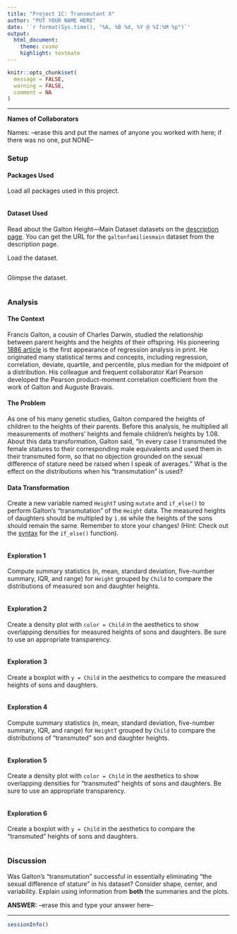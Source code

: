 ```yaml
---
title: "Project 1C: Transmutant X"
author: "PUT YOUR NAME HERE"
date: '`r format(Sys.time(), "%A, %B %d, %Y @ %I:%M %p")`'
output: 
  html_document: 
    theme: cosmo
    highlight: textmate
---
```


```r
knitr::opts_chunk$set(
  message = FALSE,
  warning = FALSE,
  comment = NA
)
```
<hr>

**Names of Collaborators**

Names: --erase this and put the names of anyone you worked with here; if there was no one, put NONE--

### Setup

#### Packages Used

Load all packages used in this project.

```r

```

#### Dataset Used

Read about the Galton Height---Main Dataset datasets on the [description page](https://stat-jet-asu.github.io/Datasets/InstructorDescriptions/galtonheightdata.html). You can get the URL for the `galtonfamiliesmain` dataset from the description page.

Load the dataset.

```r

```

Glimpse the dataset.

```r

```

### Analysis

#### **The Context**

Francis Galton, a cousin of Charles Darwin, studied the relationship between parent heights and the heights of their offspring. His pioneering [1886 article](https://galton.org/essays/1880-1889/galton-1886-jaigi-regression-stature.pdf) is the first appearance of regression analysis in print. He originated many statistical terms and concepts, including regression, correlation, deviate, quartile, and percentile, plus median for the midpoint of a distribution. His colleague and frequent collaborator Karl Pearson developed the Pearson product-moment correlation coefficient from the work of Galton and Auguste Bravais. 

#### **The Problem**

As one of his many genetic studies, Galton compared the heights of children to the heights of their parents. Before this analysis, he multiplied all measurements of mothers' heights and female children's heights by 1.08. About this data transformation, Galton said, "In every case I transmuted the female statures to their corresponding male equivalents and used them in their transmuted form, so that no objection grounded on the sexual difference of stature need be raised when I speak of averages." What is the effect on the distributions when his "transmutation" is used?

#### **Data Transformation**

Create a new variable named `HeightT` using `mutate` and `if_else()` to perform Galton's "transmutation" of the `Height` data. The measured heights of daughters should be multipled by `1.08` while the heights of the sons should remain the same. Remember to store your changes! (Hint: Check out the [syntax](https://rdrr.io/cran/dplyr/man/if_else.html) for the `if_else()` function).

```r

```

#### **Exploration 1**

Compute summary statistics (n, mean, standard deviation, five-number summary, IQR, and range) for `Height` grouped by `Child` to compare the distributions of measured son and daughter heights.

```r

```

#### **Exploration 2**

Create a density plot with `color = Child` in the aesthetics to show overlapping densities for measured heights of sons and daughters. Be sure to use an appropriate transparency.

```r

```

#### **Exploration 3**

Create a boxplot with `y = Child` in the aesthetics to compare the measured heights of sons and daughters.

```r

```

#### **Exploration 4**

Compute summary statistics (n, mean, standard deviation, five-number summary, IQR, and range) for `HeightT` grouped by `Child` to compare the distributions of "transmuted" son and daughter heights.

```r

```

#### **Exploration 5**

Create a density plot with `color = Child` in the aesthetics to show overlapping densities for "transmuted" heights of sons and daughters. Be sure to use an appropriate transparency.

```r

```

#### **Exploration 6**

Create a boxplot with `y = Child` in the aesthetics to compare the "transmuted" heights of sons and daughters.

```r

```

### Discussion

Was Galton's "transmutation" successful in essentially eliminating "the sexual difference of stature" in his dataset? Consider shape, center, and variability. Explain using information from **both** the summaries and the plots. 

**ANSWER:** --erase this and type your answer here--

<hr>
```r
sessionInfo()
```
